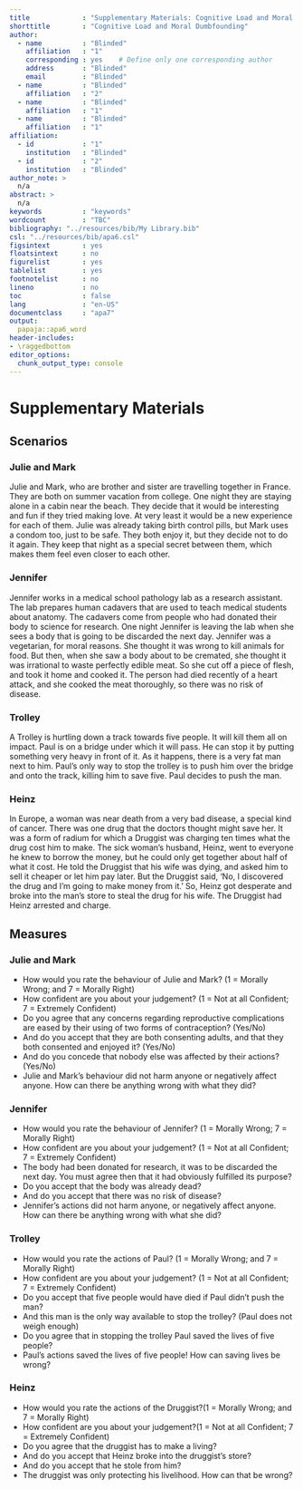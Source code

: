 ```yaml
---
title             : "Supplementary Materials: Cognitive Load and Moral Dumbfounding"
shorttitle        : "Cognitive Load and Moral Dumbfounding"
author:
  - name          : "Blinded"
    affiliation   : "1"
    corresponding : yes    # Define only one corresponding author
    address       : "Blinded"
    email         : "Blinded"
  - name          : "Blinded"
    affiliation   : "2"
  - name          : "Blinded"
    affiliation   : "1"
  - name          : "Blinded"
    affiliation   : "1"
affiliation:
  - id            : "1"
    institution   : "Blinded"
  - id            : "2"
    institution   : "Blinded"
author_note: >
  n/a
abstract: >
  n/a
keywords          : "keywords"
wordcount         : "TBC"
bibliography: "../resources/bib/My Library.bib"
csl: "../resources/bib/apa6.csl"
figsintext        : yes
floatsintext      : no
figurelist        : yes
tablelist         : yes
footnotelist      : no
lineno            : no
toc               : false
lang              : "en-US"
documentclass     : "apa7"
output:
  papaja::apa6_word
header-includes:
- \raggedbottom
editor_options: 
  chunk_output_type: console
---
```



# Supplementary Materials

## Scenarios
### Julie and Mark
Julie and Mark, who are brother and sister are travelling together in France. They are both on summer vacation from college. One night they are staying alone in a cabin near the beach. They decide that it would be interesting and fun if they tried making love. At very least it would be a new experience for each of them. Julie was already taking birth control pills, but Mark uses a condom too, just to be safe. They both enjoy it, but they decide not to do it again. They keep that night as a special secret between them, which makes them feel even closer to each other.

### Jennifer
Jennifer works in a medical school pathology lab as a research assistant. The lab prepares human cadavers that are used to teach medical students about anatomy. The cadavers come from people who had donated their body to science for research. One night Jennifer is leaving the lab when she sees a body that is going to be discarded the next day. Jennifer was a vegetarian, for moral reasons. She thought it was wrong to kill animals for food. But then, when she saw a body about to be cremated, she thought it was irrational to waste perfectly edible meat. So she cut off a piece of flesh, and took it home and cooked it. The person had died recently of a heart attack, and she cooked the meat thoroughly, so there was no risk of disease.

### Trolley
A Trolley is hurtling down a track towards five people. It will kill them all on impact. Paul is on a bridge under which it will pass. He can stop it by putting something very heavy in front of it. As it happens, there is a very fat man next to him. Paul's only way to stop the trolley is to push him over the bridge and onto the track, killing him to save five. Paul decides to push the man.

### Heinz
In Europe, a woman was near death from a very bad disease, a special kind of cancer. There was one drug that the doctors thought might save her. It was a form of radium for which a Druggist was charging ten times what the drug cost him to make. The sick woman's husband, Heinz, went to everyone he knew to borrow the money, but he could only get together about half of what it cost. He told the Druggist that his wife was dying, and asked him to sell it cheaper or let him pay later. But the Druggist said, 'No, I discovered the drug and I'm going to make money from it.' So, Heinz got desperate and broke into the man's store to steal the drug for his wife. The Druggist had Heinz arrested and charge.


## Measures

### Julie and Mark
- How would you rate the behaviour of Julie and Mark? (1 = Morally Wrong; and 7 = Morally Right)
- How confident are you about your judgement? (1 = Not at all Confident; 7 = Extremely Confident)
- Do you agree that any concerns regarding reproductive complications are eased by their using of two forms of contraception? (Yes/No)
- And do you accept that they are both consenting adults, and that they both consented and enjoyed it? (Yes/No)
- And do you concede that nobody else was affected by their actions? (Yes/No)
- Julie and Mark's behaviour did not harm anyone or negatively affect anyone. How can there be anything wrong with what they did?

### Jennifer
- How would you rate the behaviour of Jennifer? (1 = Morally Wrong; 7 = Morally Right)
- How confident are you about your judgement? (1 = Not at all Confident; 7 = Extremely Confident)
- The body had been donated for research, it was to be discarded the next day. You must agree then that it had obviously fulfilled its purpose?
- Do you accept that the body was already dead?
- And do you accept that there was no risk of disease?
- Jennifer's actions did not harm anyone, or negatively affect anyone. How can there be anything wrong with what she did?

### Trolley
- How would you rate the actions of Paul? (1 = Morally Wrong; and 7 = Morally Right)
- How confident are you about your judgement? (1 = Not at all Confident; 7 = Extremely Confident)
- Do you accept that five people would have died if Paul didn't push the man?
- And this man is the only way available to stop the trolley? (Paul does not weigh enough)
- Do you agree that in stopping the trolley Paul saved the lives of five people?
- Paul's actions saved the lives of five people! How can saving lives be wrong?

### Heinz
- How would you rate the actions of the Druggist?(1 = Morally Wrong; and 7 = Morally Right)
- How confident are you about your judgement?(1 = Not at all Confident; 7 = Extremely Confident)
- Do you agree that the druggist has to make a living?
- And do you accept that Heinz broke into the druggist’s store?
- And do you accept that he stole from him?
- The druggist was only protecting his livelihood. How can that be wrong? 

